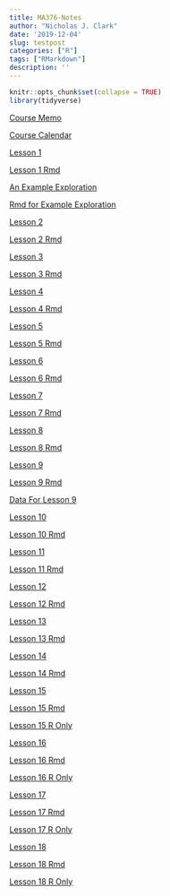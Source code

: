 ```yaml
---
title: MA376-Notes
author: "Nicholas J. Clark"
date: '2019-12-04'
slug: testpost
categories: ["R"]
tags: ["RMarkdown"]
description: ''
---
```



```r
knitr::opts_chunk$set(collapse = TRUE)
library(tidyverse)
```




[Course Memo](https://www.nicholasjsclark.com/files/CourseNotes/Instructional Memorandum Ma376 20-2 Draft.pdf)

[Course Calendar](https://www.nicholasjsclark.com/files/CourseNotes/MA376 Syllabus 20-2.pdf)

[Lesson 1](https://github.com/nick3703/MA376/blob/master/Lsn-1.pdf)

[Lesson 1 Rmd](https://github.com/nick3703/MA376/blob/master/Lsn%201.Rmd)

[An Example Exploration](https://github.com/nick3703/MA376/blob/master/Example_Exploration.pdf)

[Rmd for Example Exploration](https://github.com/nick3703/MA376/blob/master/Example_Exploration.Rmd)

[Lesson 2](https://github.com/nick3703/MA376/blob/master/Lsn_2_376.pdf)

[Lesson 2 Rmd](https://github.com/nick3703/MA376/blob/master/Lsn_2_376.Rmd)

[Lesson 3](https://github.com/nick3703/MA376/blob/master/Lsn_3.pdf)

[Lesson 3 Rmd](https://github.com/nick3703/MA376/blob/master/Lsn_3.Rmd)

[Lesson 4](https://github.com/nick3703/MA376/blob/master/Lsn_4.pdf)

[Lesson 4 Rmd](https://github.com/nick3703/MA376/blob/master/Lsn_4.Rmd)

[Lesson 5](https://github.com/nick3703/MA376/blob/master/Lsn_5.pdf)

[Lesson 5 Rmd](https://github.com/nick3703/MA376/blob/master/Lsn_5.Rmd)

[Lesson 6](https://github.com/nick3703/MA376/blob/master/Lsn6.pdf)

[Lesson 6 Rmd](https://github.com/nick3703/MA376/blob/master/Lsn6.Rmd)

[Lesson 7](https://github.com/nick3703/MA376/blob/master/Lsn7.pdf)

[Lesson 7 Rmd](https://github.com/nick3703/MA376/blob/master/Lsn7.Rmd)

[Lesson 8](https://github.com/nick3703/MA376/blob/master/Lsn8.pdf)

[Lesson 8 Rmd](https://github.com/nick3703/MA376/blob/master/Lsn8.Rmd)


[Lesson 9](https://github.com/nick3703/MA376/blob/master/Lsn9.pdf)

[Lesson 9 Rmd](https://github.com/nick3703/MA376/blob/master/Lsn9.Rmd)

[Data For Lesson 9](https://raw.githubusercontent.com/nick3703/MA376/master/ACFT.csv)


[Lesson 10](https://github.com/nick3703/MA376/blob/master/Lsn10.pdf)

[Lesson 10 Rmd](https://github.com/nick3703/MA376/blob/master/Lsn10.Rmd)

[Lesson 11](https://github.com/nick3703/MA376/blob/master/Lsn11.pdf)

[Lesson 11 Rmd](https://github.com/nick3703/MA376/blob/master/Lsn11.Rmd)

[Lesson 12](https://github.com/nick3703/MA376/blob/master/Lsn-12.pdf)

[Lesson 12 Rmd](https://github.com/nick3703/MA376/blob/master/Lsn%2012.Rmd)


[Lesson 13](https://github.com/nick3703/MA376/blob/master/Lsn13.pdf)

[Lesson 13 Rmd](https://github.com/nick3703/MA376/blob/master/Lsn13.Rmd)

[Lesson 14](https://github.com/nick3703/MA376/blob/master/Lsn14.pdf)

[Lesson 14 Rmd](https://github.com/nick3703/MA376/blob/master/Lsn14.Rmd)

[Lesson 15](https://github.com/nick3703/MA376/blob/master/Lsn15.pdf)

[Lesson 15 Rmd](https://github.com/nick3703/MA376/blob/master/Lsn15.Rmd)

[Lesson 15 R Only](https://github.com/nick3703/MA376/blob/master/Lsn15.R)

[Lesson 16](https://github.com/nick3703/MA376/blob/master/Lsn16.pdf)

[Lesson 16 Rmd](https://github.com/nick3703/MA376/blob/master/Lsn16.Rmd)

[Lesson 16 R Only](https://github.com/nick3703/MA376/blob/master/Lsn16.R)

[Lesson 17](https://github.com/nick3703/MA376/blob/master/Lsn17.pdf)

[Lesson 17 Rmd](https://github.com/nick3703/MA376/blob/master/Lsn17.Rmd)

[Lesson 17 R Only](https://github.com/nick3703/MA376/blob/master/Lsn17.R)

[Lesson 18](https://github.com/nick3703/MA376/blob/master/Lsn17.pdf)

[Lesson 18 Rmd](https://github.com/nick3703/MA376/blob/master/Lsn17.Rmd)

[Lesson 18 R Only](https://github.com/nick3703/MA376/blob/master/Lsn17.R)